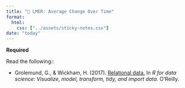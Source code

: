 ```yaml
---
title: "📖 LMER: Average Change Over Time"
format:
  html:
    css: ["../assets/sticky-notes.css"]
date: "today"
---
```



**Required**

Read the following::

- Grolemund, G., &amp; Wickham, H. (2017). [Relational data.](https://r4ds.had.co.nz/) In *R for data science: Visualize, model, transform, tidy, and import data.* O’Reilly.

<br />


<!-- **Additional Resources** -->

<!-- In addition to the notes and what we cover in class, there are many other resources for learning about logistic regression models. Here are some resources that may be helpful in that endeavor: -->

<!-- - Fox, J. (2009). The Binomial and Bernoulli distributions (Section 3.2.1). In *A mathematical primer for social statistics.* Sage. [Required Textbook] -->
<!-- - Dunteman, G. H., &amp; Ho, M.-H. R. (2005). [An introduction to generalized linear models.](https://primo.lib.umn.edu/permalink/f/11uk8fo/UMN_ALMA51699489010001701) Sage. -->
<!-- - Fox, J. (2015). *Applied regression analysis and generalized linear models* (3rd ed.). Sage -->



